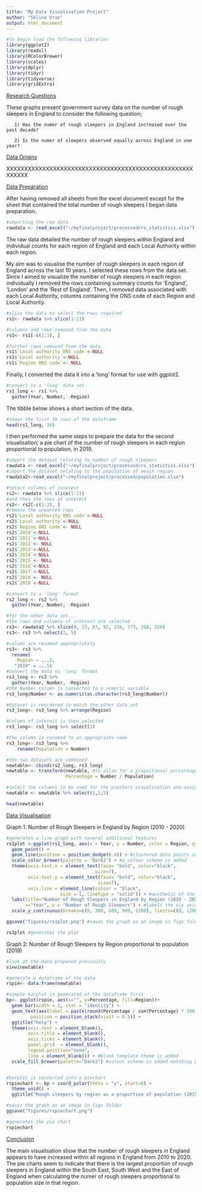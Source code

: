```yaml
---
title: "My Data Visualisation Project"
author: "Seline Uran"
output: html_document
---
```

```r
#To begin load the following libraries
library(ggplot2)
library(readxl)
library(RColorBrewer)
library(scales)
library(dplyr)
library(tidyr)
library(tidyverse)
library(gridExtra)
```

<span style="text-decoration:underline">Research Questions</span>

These graphs present government survey data on the number of rough sleepers in England to consider the following question; 

       1) Has the numer of rough sleepers in England increased over the past decade? 

       2) Is the numer of sleepers observed equally across England in one year? 

<span style="text-decoration:underline">Data Origins</span>

XXXXXXXXXXXXXXXXXXXXXXXXXXXXXXXXXXXXXXXXXXXXXXXXXXXXXXXXXX

<span style="text-decoration:underline">Data Preparation</span>

After having removed all sheets from the excel document except for the sheet that contained the total number of rough sleepers I began data preparation. 

```r
#importing the raw data
rawdata <- read_excel("~/myfinalproject/processed/rs_statistics.xlsx")
```

The raw data detailed the number of rough sleepers within England and individual counts for each region of England and each Local Authority within each region. 

My aim was to visualise the number of rough sleepers in each region of England across the last 10 years. I selected these rows from the data set. Since I aimed to visualize the number of rough sleepers in each region individually I removed the rows containing summary counts for 'England', 'London' and the 'Rest of England'. Then, I removed data associated with each Local Authority, columns containing the ONS code of each Region and Local Authority. 

```r
#slice the data to select the rows required
rs1<- rawdata %>% slice(1:11)

#columns and rows removed from the data
rs1<- rs1[-c(1:3), ]

#further rows removed from the data
rs1$`Local authority ONS code`<-NULL
rs1$`Local authority`<-NULL
rs1$`Region ONS code`<- NULL
```

Finally, I converted the data it into a 'long' format for use with ggplot2.

```r
#convert to a 'long' data set
rs1_long <- rs1 %>% 
  gather(Year, Number, -Region)
```

The tibble below shows a short section of the data. 

```r
#shows the first 16 rows of the dataframe
head(rs1_long, 16)
```

I then performed the same steps to prepare the data for the second visualisation; a pie chart of the number of rough sleepers in each region proportional to population, in 2019. 

```r
#import the dataset relating to number of rough sleepers
rawdata <- read_excel("~/myfinalproject/processed/rs_statistics.xlsx")
#import the dataset relating to the population of eeach region
rawdata2<-read_excel("~/myfinalproject/processed/population.xlsx") 

#select columns of interest
rs2<- rawdata %>% slice(1:11)
#and then the rows of interest
rs2<- rs2[-c(1:3), ]
#remove the unwanted rows
rs2$`Local authority ONS code`<-NULL
rs2$`Local authority`<-NULL
rs2$`Region ONS code`<- NULL
rs2$`2010`<-NULL
rs2$`2011`<-NULL
rs2$`2012`<- NULL
rs2$`2013`<-NULL
rs2$`2014`<-NULL
rs2$`2015`<- NULL
rs2$`2016`<-NULL
rs2$`2017`<-NULL
rs2$`2018`<- NULL
rs2$`2020`<-NULL

#convert to a 'long' format
rs2_long <- rs2 %>% 
  gather(Year, Number, -Region)

#for the other data set...
#the rows and columns of interest are selected
rs3<- rawdata2 %>% slice(9, 23, 67, 92, 138, 173, 258, 329)
rs3<- rs3 %>% select(2, 5)

#colums are renamed appropriately
rs3<- rs3 %>% 
  rename(
    Region = ...2,
   "2019" = ...5)
#convert the data to 'long' format
rs3_long <- rs3 %>% 
  gather(Year, Number, -Region)
#the Number column is converted to a numeric variable
rs3_long$Number <- as.numeric(as.character(rs3_long$Number))

#dataset is reordered to match the other data set
rs3_long<- rs3_long %>% arrange(Region)

#column of interest is then selected
rs3_long<- rs3_long %>% select(3)

#the column is renamed to an appropriate name
rs3_long<- rs3_long %>%
    rename(Population = Number)

#the two datasets are combined
newtable<- cbind(rs2_long, rs3_long)
newtable <- transform(newtable, #to allow for a proportional percentage to be calculated
                      Percentage = Number / Population) 

#select the columns to be used for the piechart visualisation and assign to a new variable
newtable <- newtable %>% select(1,2,5)

head(newtable)
```

<span style="text-decoration:underline">Data Visualisation</span> 

Graph 1: Number of Rough Sleepers in England by Region (2010 - 2020)

```r
#generates a line graph with several additional features
rs1plot <-ggplot(rs1_long, aes(x = Year, y = Number, color = Region, group = Region)) +
  geom_point() +
  geom_line(position = position_dodge(0.4)) + #clustered data points are distributed
  scale_color_brewer(palette = 'Dark2') + #a colour scheme is added
  theme(axis.text.x = element_text(face= "bold", color="black", 
                                 size=7),
        axis.text.y = element_text(face= "bold", color="black", 
                                  size=7),
        axis.line = element_line(colour = "black", 
                    size = 1, linetype = "solid")) + #aesthetic of the x/y axis
  labs(title="Number of Rough Sleepers in England by Region (2010 - 2020)",
       x="Year", y = "Number of Rough Sleepers") + #labels the x/y axis and title for plot
  scale_y_continuous(breaks=c(0, 300, 600, 900, 1200), limits=c(0, 1200)) #adjust the scale

ggsave("figures/rs1plot.png") #saves the graph as an image in figs folder
```

```r
rs1plot #generates the plot
```


Graph 2: Number of Rough Sleepers by Region proportional to population (2019) 

``` r
#look at the data prepared previously
view(newtable)

#generate a dataframe of the data
rspie<- data.frame(newtable)

#simple barplot is generated of the dataframe first
bp<- ggplot(rspie, aes(x="", y=Percentage, fill=Region))+
  geom_bar(width = 1, stat = "identity") + 
  geom_text(aes(label = paste(round(Percentage / sum(Percentage) * 100, 1), "%"), x = 1.7),
         position = position_stack(vjust = 0.5)) +
  ggtitle("help") +
  theme(axis.text = element_blank(),
        axis.title = element_blank(),
        axis.ticks = element_blank(),
        panel.grid  = element_blank(),
        legend.position="none",
        line = element_blank()) + #blank template theme is added
  scale_fill_brewer(palette="Dark2") #colour scheme is added matching plot above


#barplot is converted into a piechart
rspiechart <- bp + coord_polar(theta = "y", start=0) +
  theme_void() +
  ggtitle("Rough sleepers by region as a proportion of population (2019)")

#saves the graph as an image in figs folder
ggsave("figures/rspiechart.png")
```

```r
#generates the pie chart
rspiechart
```


<span style="text-decoration:underline">Conclusion</span>

The main visualisation show that the number of rough sleepers in England appears to have increased within all regions in England from 2010 to 2020. The pie charts seem to indicate that there is the largest proportion of rough sleepers in England within the South East, South West and the East of England when calculating the numer of rough sleepers proportional to population size in that region. 
